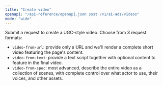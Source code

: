 ```yaml
---
title: "Create video"
openapi: "/api-reference/openapi.json post /v1/ai-ads/videos"
mode: "wide"
---
```


Submit a request to create a UGC-style video. Choose from 3 request formats:

- `video-from-url`: provide only a URL and we'll render a complete short video featuring the page's content.
- `video-from-text`: provide a text script together with optional content to feature in the final video.
- `video-from-spec`: most advanced, describe the entire video as a collection of scenes, with complete control over what actor to use, their voices, and other assets.
